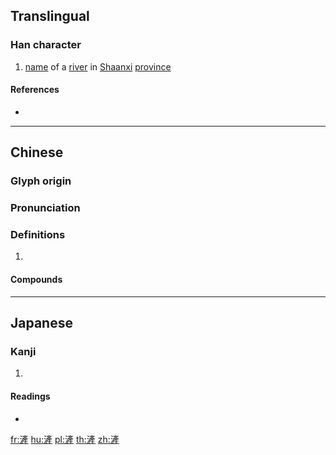 {{character info/new}}
{{also|浐}}
==Translingual==

===Han character===
{{Han char|rn=85|rad=水|as=11|sn=14|four=30115|canj=EYHM,EYKM|ids=⿰氵産}}

# [[name]] of a [[river]] in [[Shaanxi]] [[province]]

====References====
* {{Han ref|kx=0644.140|dkj=18095|dj=1051.230|hdz=31729.030|uh=6EFB|ud=28411|bh=E273|bd=57971}}

----

==Chinese==
{{zh-forms|s=浐}}

===Glyph origin===
{{Han etym}}

===Pronunciation===
{{zh-pron
|m=chǎn
|c=caan2
|mc=y
|oc=y
|cat=
}}

===Definitions===
{{zh-hanzi}}

# {{rfdef|zh}}

====Compounds====
{{zh-der|滻滻|滻水}}

----

==Japanese==

===Kanji===
{{ja-kanji|grade=|rs=水11}}

# {{defn|lang=ja|sort=水11}}

====Readings====
* {{ja-readings|on=[[さん]] (san), [[せん]] (sen)|kun=}}

[[fr:滻]]
[[hu:滻]]
[[pl:滻]]
[[th:滻]]
[[zh:滻]]